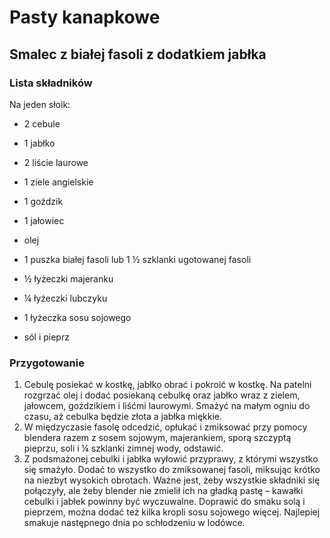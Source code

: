 # Pasty kanapkowe


## Smalec z białej fasoli z dodatkiem jabłka


### Lista składników 

Na jeden słoik:

- 2 cebule
- 1 jabłko
- 2 liście laurowe
- 1 ziele angielskie
- 1 goździk
- 1 jałowiec
- olej

- 1 puszka białej fasoli lub 1 ½ szklanki ugotowanej fasoli
- ½ łyżeczki majeranku
- ¼ łyżeczki lubczyku
- 1 łyżeczka sosu sojowego
- sól i pieprz

### Przygotowanie

1. Cebulę posiekać w kostkę, jabłko obrać i pokroić w kostkę. Na patelni rozgrzać olej i dodać posiekaną cebulkę oraz jabłko wraz z zielem, jałowcem, goździkiem i liśćmi laurowymi. Smażyć na małym ogniu do czasu, aż cebulka będzie złota a jabłka miękkie.
2. W międzyczasie fasolę odcedzić, opłukać i zmiksować przy pomocy blendera razem z sosem sojowym, majerankiem, sporą szczyptą pieprzu, soli i ¼ szklanki zimnej wody, odstawić.
3. Z podsmażonej cebulki i jabłka wyłowić przyprawy, z którymi wszystko się smażyło. Dodać to wszystko do zmiksowanej fasoli, miksując krótko na niezbyt wysokich obrotach. Ważne jest, żeby wszystkie składniki się połączyły, ale żeby blender nie zmielił ich na gładką pastę – kawałki cebulki i jabłek powinny być wyczuwalne. Doprawić do smaku solą i pieprzem, można dodać też kilka kropli sosu sojowego więcej. Najlepiej smakuje następnego dnia po schłodzeniu w lodówce.